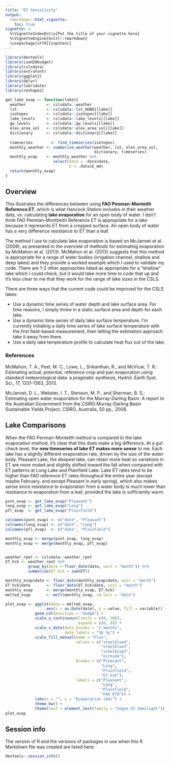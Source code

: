 ```yaml
---
title: "ET Sensitivity"
output: 
  rmarkdown::html_vignette:
    toc: true
vignette: >
  %\VignetteIndexEntry{Put the title of your vignette here}
  %\VignetteEngine{knitr::rmarkdown}
  \usepackage[utf8]{inputenc}
---
```


```r
library(devtools)
library(isoH2Obudget)
library(cslsdata)
library(extrafont)
library(ggplot2)
library(dplyr)
library(lubridate)
library(reshape2)
```

```r
get_lake_evap <- function(lake){
  weather         <- cslsdata::weather
  lst             <- cslsdata::lst_HOBO[[lake]]
  isotopes        <- cslsdata::isotopes[[lake]]
  lake_levels     <- cslsdata::lake_levels[[lake]]
  gw_levels       <- cslsdata::gw_levels[[lake]]
  elev_area_vol   <- cslsdata::elev_area_vol[[lake]]
  dictionary      <- cslsdata::dictionary[[lake]]
  
  timeseries        <- find_timeseries(isotopes)
  monthly_weather <- summarise_weather(weather, lst, elev_area_vol,
                                       dictionary, timeseries)
  monthly_evap    <- monthly_weather %>%
                     select(date = .data$date, 
                            E = .data$E_mm)
  return(monthly_evap)
}
```

## Overview

This illustrates the differences between using **FAO Penman-Monteith Reference
ET**, which is what Hancock Station includes in their weather data, vs.
calculating **lake evaporation** for an open body of water. I don't think FAO
Penman-Montheith Reference ET is appropriate for a lake because it represents ET
from a cropped surface. An open body of water has a very difference
resistance to ET than a leaf.

The method I use to calculate lake evaporation is based on McJannet et al.
(2008), as presented in the overview of methods for estimating
evaporation by McMahon et al. (2013). McMahon et al. (2013) suggests that this
method is appropriate for a range of water bodies (irrigation channel, shallow
and deep lakes) and they provide a worked example which I used to validate my
code. There are 1-2 other approaches listed as appropriate for a "shallow" lake
which I could check, but it would take more time to code that up and it's less
clear to me that they work for the range of lake sizes in the CSLS.

There are three ways that the current code could be improved for the CSLS
lakes:

* Use a dynamic time series of water depth and lake surface area. For time
reasons, I simply threw in a static surface area and depth for each lake.
* Use a dynamic time series of daily lake surface temperature. I'm currently
initiating a daily time series of lake surface temperature with the first
field-based measurement, then letting the estimation approach take it away from
there.
* Use a daily lake temperature profile to calculate heat flux out of the lake.

### References

McMahon, T. A., Peel, M. C., Lowe, L., Srikanthan, R., and McVicar, T. R.:
Estimating actual, potential, reference crop and pan evaporation using standard
meteorological data: a pragmatic synthesis, Hydrol. Earth Syst. Sci., 17,
1331–1363, 2013.

McJannet, D. L., Webster, I. T., Stenson, M. P., and Sherman, B. S.: Estimating
open water evaporation for the Murray-Darling Basin. A report to the Australian
Government from the CSIRO Murray-Darling Basin Sustainable Yields Project,
CSIRO, Australia, 50 pp., 2008.

## Lake Comparisons

When the FAO Penman-Monteith method is compared to the lake evaporation method,
it's clear that this does make a big difference. At a gut check level, the **new
timeseries of lake ET makes more sense** to me. Each lake has a slightly
different evaporation rate, driven by the size of the water body. Pleasant Lake,
the deepest lake, can retain more heat so variations in ET are more muted and
slightly shifted toward the fall when compared with ET patterns at Long Lake and
Plainfield Lake. Lake ET rates tend to be higher than FAO reference ET rates
throughout the entire year (except maybe February, and except Pleasant in early
spring), which also makes sense since resistance to evaporation from a water
body is much lower than resistance to evaporation from a leaf, provided the lake
is sufficiently warm.

```r
psnt_evap <- get_lake_evap("Pleasant")
long_evap <- get_lake_evap("Long")
pfl_evap  <- get_lake_evap("Plainfield")

colnames(psnt_evap) <- c("date", "Pleasant")
colnames(long_evap) <- c("date", "Long")
colnames(pfl_evap)  <- c("date", "Plainfield")

monthly_evap <- merge(psnt_evap, long_evap)
monthly_evap <- merge(monthly_evap, pfl_evap)


weather_rpet <- cslsdata::weather_rpet
ET_hck <- weather_rpet %>%
          group_by(date = floor_date(date, unit = "month")) %>%
          summarise(ET_hck = sum(ET))

monthly_evap$date <- floor_date(monthly_evap$date, unit = "month")
ET_hck$date       <- floor_date(ET_hck$date, unit = "month")
monthly_evap      <- merge(monthly_evap, ET_hck)
melted_evap       <- melt(monthly_evap, id.vars = "date")

plot_evap <- ggplot(data = melted_evap, 
                  aes(x = as.Date(date), y = value, fill = variable)) +
             geom_col(position = "dodge") +
             scale_y_continuous(limits = c(0, 200),
                                expand = c(0, 0)) +
             scale_x_date(date_breaks = "2 months",
                          date_labels = "%b %y") +
             scale_fill_manual(name = "Flux",
                               values = c("steelblue4", 
                                          "steelblue3", 
                                          "steelblue2", 
                                          "orchid4"),
                               breaks = c("Pleasant", 
                                          "Long", 
                                          "Plainfield", 
                                          "ET_hck"),
                               labels = c("Pleasant", 
                                          "Long", 
                                          "Plainfield", 
                                          "FAO ET0")) +
             labs(x = "", y = "Evaporation (mm)") +
             theme_bw() + 
             theme(text = element_text(family = "Segoe UI Semilight"))
plot_evap
```

## Session info
The version of R and the versions of packages in use when this R Markdown file
was created are listed here:

```r
devtools::session_info()
```
